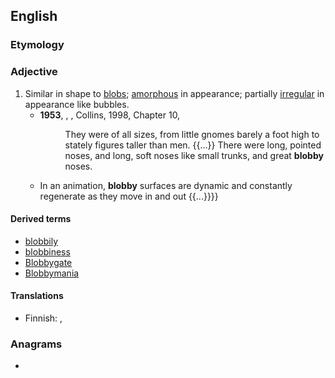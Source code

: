 ==English==

===Etymology===
{{suffix|en|blob|y}}

===Adjective===
{{en-adj|er}}

# Similar in shape to [[blob]]s; [[amorphous]] in appearance; partially [[irregular]] in appearance like bubbles.
#* '''1953''', {{w|C. S. Lewis}}, ''{{w|The Silver Chair}}'', Collins, 1998, Chapter 10,
#*: They were of all sizes, from little gnomes barely a foot high to stately figures taller than men. {{...}} There were long, pointed noses, and long, soft noses like small trunks, and great '''blobby''' noses.
#* {{quote-book|en|year=2004|author=Isaac V. Kerlow|title=The Art of 3D: Computer Animation and Effects|publisher=John Wiley & Sons|isbn=9780471430360|page=130
|passage=The magnitude of the attraction force of '''blobby''' elements is usually defined by their volume {{...}} In an animation, '''blobby''' surfaces are dynamic and constantly regenerate as they move in and out {{...}}}}

====Derived terms====
* [[blobbily]]
* [[blobbiness]]
* [[Blobbygate]]
* [[Blobbymania]]

====Translations====
{{trans-top|similar in shape and appearance to blobs}}
* Finnish: {{t|fi|kokkareinen}}, {{t|fi|klimppinen}}
{{trans-mid}}
{{trans-bottom}}

===Anagrams===
* {{anagrams|en|a=bbbloy|bobbly}}